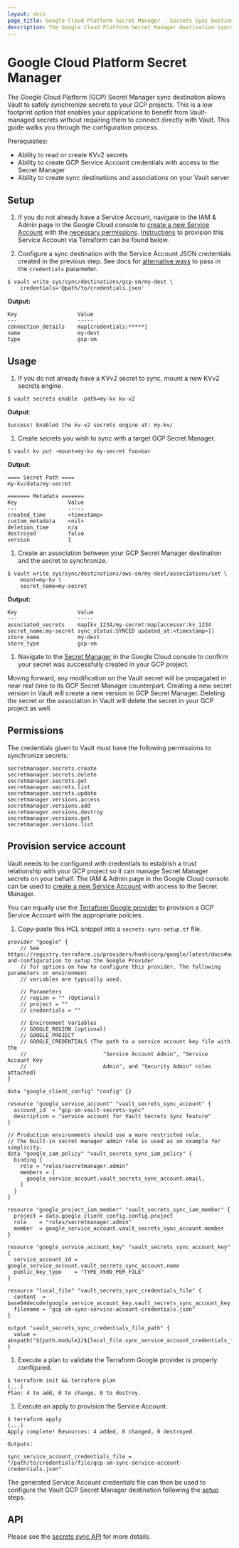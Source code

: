 ```yaml
---
layout: docs
page_title: Google Cloud Platform Secret Manager - Secrets Sync Destination
description: The Google Cloud Platform Secret Manager destination syncs secrets from Vault to GCP.
---
```


# Google Cloud Platform Secret Manager

The Google Cloud Platform (GCP) Secret Manager sync destination allows Vault to safely synchronize secrets to your GCP projects.
This is a low footprint option that enables your applications to benefit from Vault-managed secrets without requiring them
to connect directly with Vault. This guide walks you through the configuration process.

Prerequisites:
* Ability to read or create KVv2 secrets
* Ability to create GCP Service Account credentials with access to the Secret Manager
* Ability to create sync destinations and associations on your Vault server

## Setup

1. If you do not already have a Service Account, navigate to the IAM & Admin page in the Google Cloud console to
  [create a new Service Account](https://cloud.google.com/iam/docs/service-accounts-create) with the
  [necessary permissions](/vault/docs/sync/gcpsm#permissions). [Instructions](/vault/docs/sync/gcpsm#provision-service-account)
  to provision this Service Account via Terraform can be found below.

1. Configure a sync destination with the Service Account JSON credentials created in the previous step. See docs for
  [alternative ways](/vault/docs/secrets/gcp#authentication) to pass in the `credentials` parameter.

  ```shell-session
  $ vault write sys/sync/destinations/gcp-sm/my-dest \
      credentials='@path/to/credentials.json'
  ```

  **Output:**

  <CodeBlockConfig hideClipboard>

  ```text
  Key                   Value
  ---                   -----
  connection_details    map[credentials:*****]
  name                  my-dest
  type                  gcp-sm
  ```

  </CodeBlockConfig>

## Usage

1. If you do not already have a KVv2 secret to sync, mount a new KVv2 secrets engine.

  ```shell-session
  $ vault secrets enable -path=my-kv kv-v2
  ```

  **Output**:

  <CodeBlockConfig hideClipboard>

  ```text
  Success! Enabled the kv-v2 secrets engine at: my-kv/
  ```

  </CodeBlockConfig>

1. Create secrets you wish to sync with a target GCP Secret Manager.

  ```shell-session
  $ vault kv put -mount=my-kv my-secret foo=bar
  ```

  **Output**:

  <CodeBlockConfig hideClipboard>

  ```text
  ==== Secret Path ====
  my-kv/data/my-secret

  ======= Metadata =======
  Key                Value
  ---                -----
  created_time       <timestamp>
  custom_metadata    <nil>
  deletion_time      n/a
  destroyed          false
  version            1
  ```

  </CodeBlockConfig>

1. Create an association between your GCP Secret Manager destination and the secret to synchronize.

  ```shell-session
  $ vault write sys/sync/destinations/aws-sm/my-dest/associations/set \
      mount=my-kv \
      secret_name=my-secret
  ```

  **Output:**

  <CodeBlockConfig hideClipboard>

  ```plaintext
  Key                   Value
  ---                   -----
  associated_secrets    map[kv_1234/my-secret:map[accessor:kv_1234 secret_name:my-secret sync_status:SYNCED updated_at:<timestamp>]]
  store_name            my-dest
  store_type            gcp-sm
  ```

  </CodeBlockConfig>

1. Navigate to the [Secret Manager](https://console.cloud.google.com/security/secret-manager) in the Google Cloud console
to confirm your secret was successfully created in your GCP project.

Moving forward, any modification on the Vault secret will be propagated in near real time to its GCP Secret Manager
counterpart. Creating a new secret version in Vault will create a new version in GCP Secret Manager. Deleting the secret
or the association in Vault will delete the secret in your GCP project as well.

## Permissions

The credentials given to Vault must have the following permissions to synchronize secrets:

```shell-session
secretmanager.secrets.create
secretmanager.secrets.delete
secretmanager.secrets.get
secretmanager.secrets.list
secretmanager.secrets.update
secretmanager.versions.access
secretmanager.versions.add
secretmanager.versions.destroy
secretmanager.versions.get
secretmanager.versions.list
```

## Provision service account

Vault needs to be configured with credentials to establish a trust relationship with your GCP project so it can manage
Secret Manager secrets on your behalf. The IAM & Admin page in the Google Cloud console can be used to
[create a new Service Account](https://cloud.google.com/iam/docs/service-accounts-create) with access to the Secret Manager.

You can equally use the [Terraform Google provider](https://registry.terraform.io/providers/hashicorp/google/latest/docs#authentication-and-configuration)
to provision a GCP Service Account with the appropriate policies.

1. Copy-paste this HCL snippet into a `secrets-sync-setup.tf` file.

  ```hcl
  provider "google" {
      // See https://registry.terraform.io/providers/hashicorp/google/latest/docs#authentication-and-configuration to setup the Google Provider
      // for options on how to configure this provider. The following parameters or environment
      // variables are typically used.

      // Parameters
      // region = "" (Optional)
      // project = ""
      // credentials = ""

      // Environment Variables
      // GOOGLE_REGION (optional)
      // GOOGLE_PROJECT
      // GOOGLE_CREDENTIALS	(The path to a service account key file with the
      //				        "Service Account Admin", "Service Account Key
      //					    Admin", and "Security Admin" roles attached)
  }

  data "google_client_config" "config" {}

  resource "google_service_account" "vault_secrets_sync_account" {
    account_id  = "gcp-sm-vault-secrets-sync"
    description = "service account for Vault Secrets Sync feature"
  }

  // Production environments should use a more restricted role.
  // The built-in secret manager admin role is used as an example for simplicity.
  data "google_iam_policy" "vault_secrets_sync_iam_policy" {
    binding {
      role = "roles/secretmanager.admin"
      members = [
        google_service_account.vault_secrets_sync_account.email,
      ]
    }
  }

  resource "google_project_iam_member" "vault_secrets_sync_iam_member" {
    project = data.google_client_config.config.project
    role    = "roles/secretmanager.admin"
    member  = google_service_account.vault_secrets_sync_account.member
  }

  resource "google_service_account_key" "vault_secrets_sync_account_key" {
    service_account_id = google_service_account.vault_secrets_sync_account.name
    public_key_type    = "TYPE_X509_PEM_FILE"
  }

  resource "local_file" "vault_secrets_sync_credentials_file" {
    content  = base64decode(google_service_account_key.vault_secrets_sync_account_key.private_key)
    filename = "gcp-sm-sync-service-account-credentials.json"
  }

  output "vault_secrets_sync_credentials_file_path" {
    value = abspath("${path.module}/${local_file.sync_service_account_credentials_file.filename}")
  }
  ```

1. Execute a plan to validate the Terraform Google provider is properly configured.

  ```shell-session
  $ terraform init && terraform plan
  (...)
  Plan: 4 to add, 0 to change, 0 to destroy.
  ```

1. Execute an apply to provision the Service Account.

  ```shell-session
  $ terraform apply
  (...)
  Apply complete! Resources: 4 added, 0 changed, 0 destroyed.

  Outputs:

  sync_service_account_credentials_file = "/path/to/credentials/file/gcp-sm-sync-service-account-credentials.json"
  ```

The generated Service Account credentials file can then be used to configure the Vault GCP Secret Manager destination
following the [setup](/vault/docs/sync/gcpsm#setup) steps.

## API

Please see the [secrets sync API](/vault/api-docs/system/secrets-sync) for more details.
